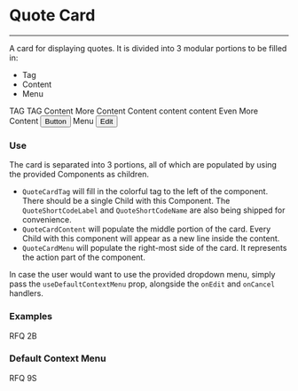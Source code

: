 
<Meta title="components/Financial/Quote Card" component={QuoteCard} />

# Quote Card
<hr />

A card for displaying quotes. It is divided into 3 modular portions to be filled in:

- Tag
- Content
- Menu

<Preview>
  <Story name="Base">
    <QuoteCard
      colorIndex={1}
    >
      <QuoteCardTag>
        <Box align="center" type="flat">
          <QuoteShortCodeLabel>TAG</QuoteShortCodeLabel>
          <QuoteShortCodeName>TAG</QuoteShortCodeName>
        </Box>
      </QuoteCardTag>
      <QuoteCardContent>
        <Text isTitle size="small">Content</Text>
      </QuoteCardContent>
      <QuoteCardContent>
        <Text isTitle size="small">More Content</Text>
        <Text>Content content content</Text>
      </QuoteCardContent>
      <QuoteCardContent>
        <Text isTitle size="small">Even More Content</Text>
        <Button>Button</Button>
      </QuoteCardContent>
      <QuoteCardMenu>
        <Box align="center">
          <Text>Menu</Text>
          <Button fill="ghost">Edit</Button>
        </Box>
      </QuoteCardMenu>
    </QuoteCard>
  </Story>
</Preview>

### Use

The card is separated into 3 portions, all of which are populated by using the provided Components as children.

- ```QuoteCardTag``` will fill in the colorful tag to the left of the component. There should be a single Child with this Component. The ```QuoteShortCodeLabel``` and ```QuoteShortCodeName``` are also being shipped for convenience.
- ```QuoteCardContent``` will populate the middle portion of the card. Every Child with this component will appear as a new line inside the content.
- ```QuoteCardMenu``` will populate the right-most side of the card. It represents the action part of the component.

In case the user would want to use the provided dropdown menu, simply pass the ```useDefaultContextMenu``` prop, alongside the ```onEdit``` and ```onCancel``` handlers.

### Examples

<Preview>
  <Story name="with product data">
    <QuoteCard
      colorIndex={3}
    >
      <QuoteCardTag>
        <Box align="center" type="flat">
          <QuoteShortCodeLabel>RFQ</QuoteShortCodeLabel>
          <QuoteShortCodeName>2B</QuoteShortCodeName>
        </Box>
      </QuoteCardTag>
      <QuoteCardContent>
        <Box horizontal type="secondary">
          <QuoteProductTag
            mainInfo="IRS"
          />
          <QuoteProductTag
            mainInfo="USD"
            sideInfo="3M-LIBOR"
          />
          <QuoteProductTag
            mainInfo="EUREX"
          />
        </Box>
      </QuoteCardContent>
    </QuoteCard>
  </Story>
</Preview>

### Default Context Menu

<Preview>
  <Story name="with context">
    <QuoteCard
      colorIndex={5}
      useDefaultContextMenu
    >
      <QuoteCardTag>
        <Box align="center" type="flat">
          <QuoteShortCodeLabel>RFQ</QuoteShortCodeLabel>
          <QuoteShortCodeName>9S</QuoteShortCodeName>
        </Box>
      </QuoteCardTag>
      <QuoteCardContent>
        <Box horizontal type="secondary">
          <QuoteProductTag
            mainInfo="IRS"
          />
          <QuoteProductTag
            mainInfo="USD"
            sideInfo="3M-LIBOR"
          />
          <QuoteProductTag
            mainInfo="EUREX"
          />
        </Box>
      </QuoteCardContent>
    </QuoteCard>
  </Story>
</Preview>

<Props of={QuoteCard} />
